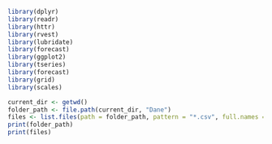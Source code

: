


```r
library(dplyr)
library(readr)
library(httr)
library(rvest)
library(lubridate)
library(forecast)
library(ggplot2)
library(tseries)
library(forecast)
library(grid)
library(scales)
```
```r
current_dir <- getwd()
folder_path <- file.path(current_dir, "Dane")
files <- list.files(path = folder_path, pattern = "*.csv", full.names = TRUE)
print(folder_path)
print(files)
```

